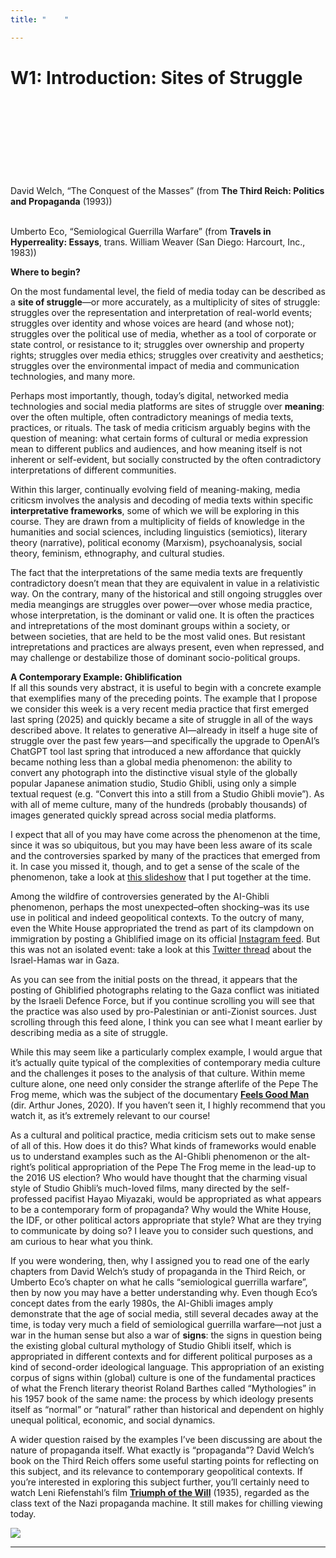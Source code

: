 ```yaml
---
title: "    "

---
```


# W1: Introduction: Sites of Struggle

::: {.column-margin}

<br><br><br><br><br><br><br><br>
David Welch, "The Conquest of the Masses" (from **The Third Reich: Politics and Propaganda** (1993))<br><br>

Umberto Eco, "Semiological Guerrilla Warfare" (from **Travels in Hyperreality: Essays**, trans. William Weaver (San Diego: Harcourt, Inc., 1983))

:::

**Where to begin?**

On the most fundamental level, the field of media today can be described as a **site of struggle**---or more accurately, as a multiplicity of sites of struggle: struggles over the representation and interpretation of real-world events; struggles over identity and whose voices are heard (and whose not); struggles over the political use of media, whether as a tool of corporate or state control, or resistance to it; struggles over ownership and property rights; struggles over media ethics; struggles over creativity and aesthetics; struggles over the environmental impact of media and communication technologies, and many more.

Perhaps most importantly, though, today's digital, networked media technologies and social media platforms are sites of struggle over **meaning**: over the often multiple, often contradictory meanings of media texts, practices, or rituals. The task of media criticism arguably begins with the question of meaning: what certain forms of cultural or media expression mean to different publics and audiences, and how meaning itself is not inherent or self-evident, but socially constructed by the often contradictory interpretations of different communities.

Within this larger, continually evolving field of meaning-making, media criticsm involves the analysis and decoding of media texts within specific **interpretative frameworks**, some of which we will be exploring in this course. They are drawn from a multiplicity of fields of knowledge in the humanities and social sciences, including linguistics (semiotics), literary theory (narrative), political economy (Marxism), psychoanalysis, social theory, feminism, ethnography, and cultural studies. 

The fact that the interpretations of the same media texts are frequently contradictory doesn't mean that they are equivalent in value in a relativistic way. On the contrary, many of the historical and still ongoing struggles over media meangings are struggles over power---over whose media practice, whose interpretation, is the dominant or valid one. It is often the practices and intrepretations of the most dominant groups within a society, or between societies, that are held to be the most valid ones. But resistant intrepretations and practices are always present, even when repressed, and may challenge or destabilize those of dominant socio-political groups.

**A Contemporary Example: Ghiblification**\
If all this sounds very abstract, it is useful to begin with a concrete example that exemplifies many of the preceding points. The example that I propose we consider this week is a very recent media practice that first emerged last spring (2025) and quickly became a site of struggle in all of the ways described above. It relates to generative AI---already in itself a huge site of struggle over the past few years---and specifically the upgrade to OpenAI's ChatGPT tool last spring that introduced a new affordance that quickly became nothing less than a global media phenomenon: the ability to convert any photograph into the distinctive visual style of the globally popular Japanese animation studio, Studio Ghibli, using only a simple textual request (e.g. "Convert this into a still from a Studio Ghibli movie"). As with all of meme culture, many of the hundreds (probably thousands) of images generated quickly spread across social media platforms.

I expect that all of you may have come across the phenomenon at the time, since it was so ubiquitous, but you may have been less aware of its scale and the controversies sparked by many of the practices that emerged from it. In case you missed it, though, and to get a sense of the scale of the phenomenon, take a look at [this slideshow](https://docs.google.com/presentation/d/1FPBb0D1y_HVb38amCBsOHN-8PpBTmGL9r-uxX9iM_Hw/edit?usp=sharing) that I put together at the time.

Among the wildfire of controversies generated by the AI-Ghibli phenomenon, perhaps the most unexpected--often shocking--was its use use in political and indeed geopolitical contexts. To the outcry of many, even the White House appropriated the trend as part of its clampdown on immigration by posting a Ghiblified image on its official [Instagram feed](https://www.instagram.com/p/DHtsRgiRzFL/?hl=en&img_index=1). But this was not an isolated event: take a look at this [Twitter thread](https://x.com/IDF/status/1906379841500254515) about the Israel-Hamas war in Gaza.

As you can see from the initial posts on the thread, it appears that the posting of Ghiblified photographs relating to the Gaza conflict was initiated by the Israeli Defence Force, but if you continue scrolling you will see that the practice was also used by pro-Palestinian or anti-Zionist sources. Just scrolling through this feed alone, I think you can see what I meant earlier by describing media as a site of struggle.

While this may seem like a particularly complex example, I would argue that it's actually quite typical of the complexities of contemporary media culture and the challenges it poses to the analysis of that culture. Within meme culture alone, one need only consider the strange afterlife of the Pepe The Frog meme, which was the subject of the documentary [**Feels Good Man**](https://www.feelsgoodmanfilm.com/) (dir. Arthur Jones, 2020). If you haven't seen it, I highly recommend that you watch it, as it's extremely relevant to our course!

As a cultural and political practice, media criticism sets out to make sense of all of this. How does it do this? What kinds of frameworks would enable us to understand examples such as the AI-Ghibli phenomenon or the alt-right's political appropriation of the Pepe The Frog meme in the lead-up to the 2016 US election? Who would have thought that the charming visual style of Studio Ghibli's much-loved films, many directed by the self-professed pacifist Hayao Miyazaki, would be appropriated as what appears to be a contemporary form of propaganda? Why would the White House, the IDF, or other political actors appropriate that style? What are they trying to communicate by doing so? I leave you to consider such questions, and am curious to hear what you think.

If you were wondering, then, why I assigned you to read one of the early chapters from David Welch's study of propaganda in the Third Reich, or Umberto Eco's chapter on what he calls "semiological guerrilla warfare", then by now you may have a better understanding why. Even though Eco's concept dates from the early 1980s, the AI-Ghibli images amply demonstrate that the age of social media, still several decades away at the time, is today very much a field of semiological guerrilla warfare---not just a war in the human sense but also a war of **signs**: the signs in question being the existing global cultural mythology of Studio Ghibli itself, which is appropriated in different contexts and for different political purposes as a kind of second-order ideological language. This appropriation of an existing corpus of signs within (global) culture is one of the fundamental practices of what the French literary theorist Roland Barthes called "Mythologies" in his 1957 book of the same name: the process by which ideology presents itself as "normal" or "natural" rather than historical and dependent on highly unequal political, economic, and social dynamics. 

A wider question raised by the examples I've been discussing are about the nature of propaganda itself. What exactly is "propaganda"? David Welch's book on the Third Reich offers some useful starting points for reflecting on this subject, and its relevance to contemporary geopolitical contexts. If you're interested in exploring this subject further, you'll certainly need to watch Leni Riefenstahl's film [**Triumph of the Will**](https://museums.nuernberg.de/documentation-center/nazi-party-rallies/triumph-of-the-will) (1935), regarded as the class text of the Nazi propaganda machine. It still makes for chilling viewing today.

![](img/image2.png)

***